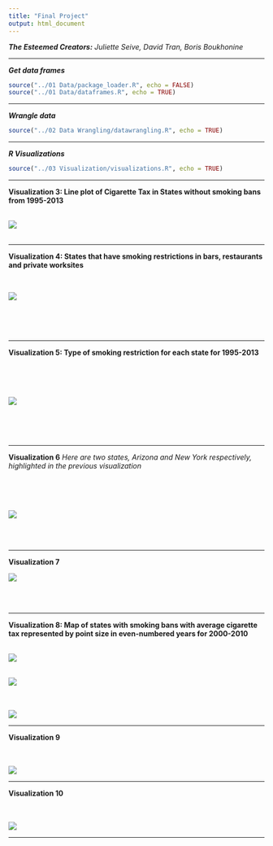 ```yaml
---
title: "Final Project"
output: html_document
---
```


***The Esteemed Creators:*** *Juliette Seive, David Tran, Boris Boukhonine*

___

***Get data frames***

```r
source("../01 Data/package_loader.R", echo = FALSE)
source("../01 Data/dataframes.R", echo = TRUE)
```

___

***Wrangle data***

```r
source("../02 Data Wrangling/datawrangling.R", echo = TRUE)
```

___

***R Visualizations***

```r
source("../03 Visualization/visualizations.R", echo = TRUE)
```

___

**Visualization 3: Line plot of Cigarette Tax in States without smoking bans from 1995-2013**
<br>
<br>

![](./vis_3.jpg)
<br><br>

___

**Visualization 4: States that have smoking restrictions in bars, restaurants and private worksites**

<br>

![](./Smoking_Restrictions_in_All_Commerical_Settings_by_State_for_2003-2013.jpg)

<br>
<br>
<br>

___

**Visualization 5: Type of smoking restriction for each state for 1995-2013**



<br>
<br>
<br>


![](./Smoking_Restriction_Tax_Over_1995-2013.jpg)

<br><br><br>

___

**Visualization 6**
*Here are two states, Arizona and New York respectively, highlighted in the previous visualization*

<br>
<br>
<br>

![](./Arizonas_Smoking_Restriction_Tax_Over_1995_2013.jpg)

<br>
<br>

___

**Visualization 7**



![](./New_Yorks_Smoking_Restriction_Tax_Over_1995-2013.jpg)

<br><br>

___

**Visualization 8: Map of states with smoking bans with average cigarette tax represented by point size in even-numbered years for 2000-2010**
<br><br>

![](./Map_of_Smoking_Bans_with_Avg_Tax_in_2000_2002.jpg)
<br><br>

![](./2004_2006.jpg)

<br><br>
![](./2008_2010.jpg)

___

**Visualization 9 **

<br><br>
![](./LobbyingDataHealthIssuesToBbAcOTaxes.jpg)

___

**Visualization 10 **

<br><br>
![](./Num.jpg)

___
